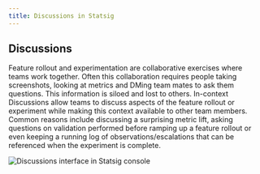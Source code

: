 ```yaml
---
title: Discussions in Statsig
---
```


## Discussions
Feature rollout and experimentation are collaborative exercises where teams work together. Often this collaboration requires people taking screenshots, looking at metrics and DMing team mates to ask them questions. This information is siloed and lost to others. In-context Discussions allow teams to discuss aspects of the feature rollout or experiment while making this context available to other team members. Common reasons include discussing a surprising metric lift, asking questions on validation performed before ramping up a feature rollout or even keeping a running log of observations/escalations that can be referenced when the experiment is complete. 

![Discussions interface in Statsig console](https://github.com/statsig-io/docs/assets/31516123/7215b193-41ae-4932-aeff-8f41fc00c55e)
